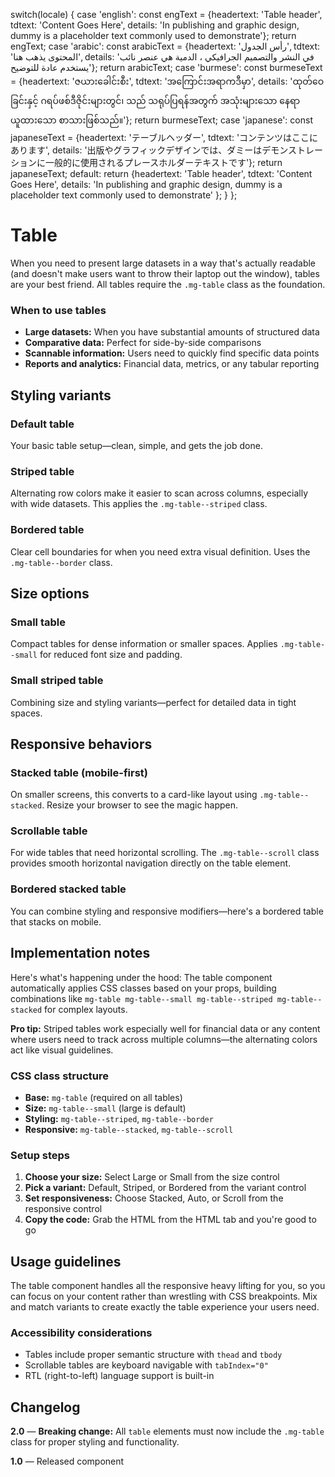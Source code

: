 
  switch(locale) {
    case 'english': const engText = {headertext: 'Table header', tdtext: 'Content Goes Here', details: 'In publishing and graphic design, dummy is a placeholder text commonly used to demonstrate'}; return engText;
    case 'arabic': const arabicText = {headertext: 'رأس الجدول', tdtext: 'المحتوى يذهب هنا', details: 'في النشر والتصميم الجرافيكي ، الدمية هي عنصر نائب يستخدم عادة للتوضيح'}; return arabicText;
    case 'burmese': const burmeseText = {headertext: 'ဇယားခေါင်းစီး', tdtext: 'အကြောင်းအရာကဒီမှာ', details: 'ထုတ်ဝေခြင်းနှင့် ဂရပ်ဖစ်ဒီဇိုင်းများတွင်၊  သည် သရုပ်ပြရန်အတွက် အသုံးများသော နေရာယူထားသော စာသားဖြစ်သည်။'}; return burmeseText;
    case 'japanese': const japaneseText = {headertext: 'テーブルヘッダー', tdtext: 'コンテンツはここにあります', details: '出版やグラフィックデザインでは、ダミーはデモンストレーションに一般的に使用されるプレースホルダーテキストです'}; return japaneseText;
    default:
      return {headertext: 'Table header', tdtext: 'Content Goes Here', details: 'In publishing and graphic design, dummy is a placeholder text commonly used to demonstrate' };
  }
};

<Meta of={TableStories} />

# Table

When you need to present large datasets in a way that's actually readable (and doesn't make users want to throw their laptop out the window), tables are your best friend.  All tables require the `.mg-table` class as the foundation.

### When to use tables

- **Large datasets:** When you have substantial amounts of structured data
- **Comparative data:** Perfect for side-by-side comparisons
- **Scannable information:** Users need to quickly find specific data points
- **Reports and analytics:** Financial data, metrics, or any tabular reporting

## Styling variants

### Default table

Your basic table setup—clean, simple, and gets the job done.

<Story of={TableStories.DefaultTable} />

### Striped table

Alternating row colors make it easier to scan across columns, especially with wide datasets. This applies the `.mg-table--striped` class.

<Story of={TableStories.StripedTable} />

### Bordered table

Clear cell boundaries for when you need extra visual definition. Uses the `.mg-table--border` class.

<Story of={TableStories.BorderedTable} />

## Size options

### Small table

Compact tables for dense information or smaller spaces. Applies `.mg-table--small` for reduced font size and padding.

<Story of={TableStories.SmallTable} />

### Small striped table

Combining size and styling variants—perfect for detailed data in tight spaces.

<Story of={TableStories.SmallStripedTable} />

## Responsive behaviors

### Stacked table (mobile-first)

On smaller screens, this converts to a card-like layout using `.mg-table--stacked`. Resize your browser to see the magic happen.

<Story of={TableStories.StackedTable} />

### Scrollable table

For wide tables that need horizontal scrolling. The `.mg-table--scroll` class provides smooth horizontal navigation directly on the table element.

<Story of={TableStories.ScrollableTable} />

### Bordered stacked table

You can combine styling and responsive modifiers—here's a bordered table that stacks on mobile.

<Story of={TableStories.BorderedStackedTable} />

## Implementation notes

Here's what's happening under the hood: The table component automatically applies CSS classes based on your props, building combinations like `mg-table mg-table--small mg-table--striped mg-table--stacked` for complex layouts.

**Pro tip:** Striped tables work especially well for financial data or any content where users need to track across multiple columns—the alternating colors act like visual guidelines.

### CSS class structure

- **Base:** `mg-table` (required on all tables)
- **Size:** `mg-table--small` (large is default)
- **Styling:** `mg-table--striped`, `mg-table--border`
- **Responsive:** `mg-table--stacked`, `mg-table--scroll`

### Setup steps

1. **Choose your size:** Select Large or Small from the size control
2. **Pick a variant:** Default, Striped, or Bordered from the variant control
3. **Set responsiveness:** Choose Stacked, Auto, or Scroll from the responsive control
4. **Copy the code:** Grab the HTML from the HTML tab and you're good to go

## Usage guidelines

The table component handles all the responsive heavy lifting for you, so you can focus on your content rather than wrestling with CSS breakpoints. Mix and match variants to create exactly the table experience your users need.

### Accessibility considerations

- Tables include proper semantic structure with `thead` and `tbody`
- Scrollable tables are keyboard navigable with `tabIndex="0"`
- RTL (right-to-left) language support is built-in

## Changelog

**2.0** — **Breaking change:** All `table` elements must now include the `.mg-table` class for proper styling and functionality.

**1.0** — Released component